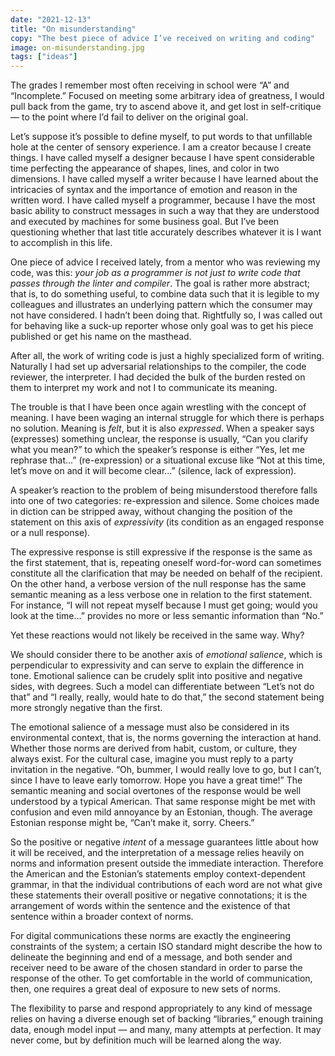 ```yaml
---
date: "2021-12-13"
title: "On misunderstanding"
copy: "The best piece of advice I’ve received on writing and coding"
image: on-misunderstanding.jpg
tags: ["ideas"]
---
```


The grades I remember most often receiving in school were “A” and “Incomplete.” Focused on meeting some arbitrary idea of greatness, I would pull back from the game, try to ascend above it, and get lost in self-critique — to the point where I’d fail to deliver on the original goal.

Let’s suppose it’s possible to define myself, to put words to that unfillable hole at the center of sensory experience. I am a creator because I create things. I have called myself a designer because I have spent considerable time perfecting the appearance of shapes, lines, and color in two dimensions. I have called myself a writer because I have learned about the intricacies of syntax and the importance of emotion and reason in the written word. I have called myself a programmer, because I have the most basic ability to construct messages in such a way that they are understood and executed by machines for some business goal. But I’ve been questioning whether that last title accurately describes whatever it is I want to accomplish in this life.

One piece of advice I received lately, from a mentor who was reviewing my code, was this: _your job as a programmer is not just to write code that passes through the linter and compiler_. The goal is rather more abstract; that is, to do something useful, to combine data such that it is legible to my colleagues and illustrates an underlying pattern which the consumer may not have considered. I hadn’t been doing that. Rightfully so, I was called out for behaving like a suck-up reporter whose only goal was to get his piece published or get his name on the masthead.

After all, the work of writing code is just a highly specialized form of writing. Naturally I had set up adversarial relationships to the compiler, the code reviewer, the interpreter. I had decided the bulk of the burden rested on them to interpret my work and not I to communicate its meaning.

The trouble is that I have been once again wrestling with the concept of meaning. I have been waging an internal struggle for which there is perhaps no solution. Meaning is _felt_, but it is also _expressed_. When a speaker says (expresses) something unclear, the response is usually, “Can you clarify what you mean?” to which the speaker’s response is either “Yes, let me rephrase that...” (re-expression) or a situational excuse like “Not at this time, let’s move on and it will become clear...” (silence, lack of expression).

A speaker’s reaction to the problem of being misunderstood therefore falls into one of two categories: re-expression and silence. Some choices made in diction can be stripped away, without changing the position of the statement on this axis of _expressivity_ (its condition as an engaged response or a null response).

The expressive response is still expressive if the response is the same as the first statement, that is, repeating oneself word-for-word can sometimes constitute all the clarification that may be needed on behalf of the recipient. On the other hand, a verbose version of the null response has the same semantic meaning as a less verbose one in relation to the first statement. For instance, “I will not repeat myself because I must get going; would you look at the time...” provides no more or less semantic information than “No.”

Yet these reactions would not likely be received in the same way. Why?

We should consider there to be another axis of _emotional salience_, which is perpendicular to expressivity and can serve to explain the difference in tone. Emotional salience can be crudely split into positive and negative sides, with degrees. Such a model can differentiate between “Let’s not do that” and “I really, really, would hate to do that,” the second statement being more strongly negative than the first.

The emotional salience of a message must also be considered in its environmental context, that is, the norms governing the interaction at hand. Whether those norms are derived from habit, custom, or culture, they always exist. For the cultural case, imagine you must reply to a party invitation in the negative. “Oh, bummer, I would really love to go, but I can’t, since I have to leave early tomorrow. Hope you have a great time!” The semantic meaning and social overtones of the response would be well understood by a typical American. That same response might be met with confusion and even mild annoyance by an Estonian, though. The average Estonian response might be, “Can’t make it, sorry. Cheers.”

So the positive or negative _intent_ of a message guarantees little about how it will be received, and the interpretation of a message relies heavily on norms and information present outside the immediate interaction. Therefore the American and the Estonian’s statements employ context-dependent grammar, in that the individual contributions of each word are not what give these statements their overall positive or negative connotations; it is the arrangement of words within the sentence and the existence of that sentence within a broader context of norms.

For digital communications these norms are exactly the engineering constraints of the system; a certain ISO standard might describe the how to delineate the beginning and end of a message, and both sender and receiver need to be aware of the chosen standard in order to parse the response of the other. To get comfortable in the world of communication, then, one requires a great deal of exposure to new sets of norms.

The flexibility to parse and respond appropriately to any kind of message relies on having a diverse enough set of backing “libraries,” enough training data, enough model input — and many, many attempts at perfection. It may never come, but by definition much will be learned along the way.
